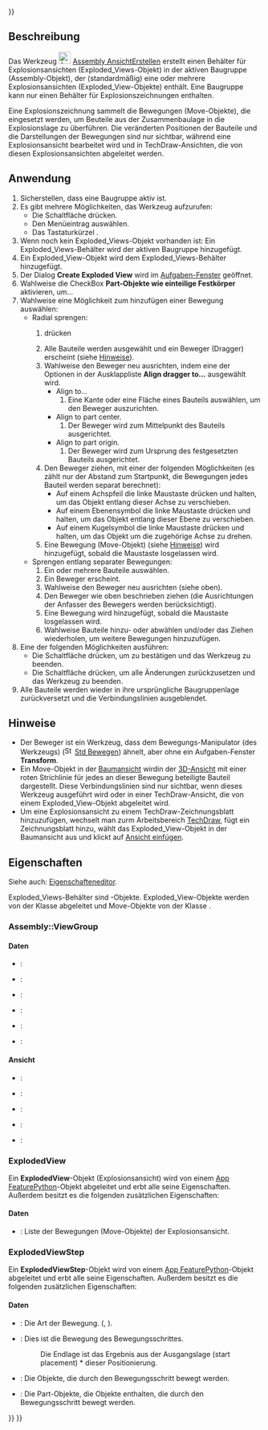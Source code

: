 <languages/>

{{UnfinishedDocu{{#translation:}}}}

{{Docnav/de
|[[Assembly_SolveAssembly/de|BaugruppeBerechnen]]
|[[Assembly_CreateSimulation/de|SimulationErstellen]]
|[[Assembly_Workbench/de|Assembly]]
|IconL=Assembly_SolveAssembly.svg
|IconR=Assembly_CreateSimulation.svg
|IconC=Workbench_Assembly.svg
}}

<div class="mw-translate-fuzzy">
{{GuiCommand/de
|Name=Assembly CreateView
|Name/de=Assembly AnsichtErstellen
|MenuLocation=Assembly → Explosionsansicht erstellen
|Workbenches=[[Assembly_Workbench/de|Assembly]]
|Shortcut={{KEY|E}}
|Version=1.0
|SeeAlso=
}}
</div>

<span id="Description"></span>
==Beschreibung==

Das Werkzeug [[Image:Assembly_CreateView.svg|24px]] [[Assembly_CreateView/de|Assembly AnsichtErstellen]] erstellt einen Behälter für Explosionsansichten (Exploded_Views-Objekt) in der aktiven Baugruppe (Assembly-Objekt), der (standardmäßig) eine oder mehrere Explosionsansichten (Exploded_View-Objekte) enthält. Eine Baugruppe kann nur einen Behälter für Explosionszeichnungen enthalten.

Eine Explosionszeichnung sammelt die Bewegungen (Move-Objekte), die eingesetzt werden, um Beuteile aus der Zusammenbaulage in die Explosionslage zu überführen. Die veränderten Positionen der Bauteile und die Darstellungen der Bewegungen sind nur sichtbar, während eine Explosionsansicht bearbeitet wird und in TechDraw-Ansichten, die von diesen Explosionsansichten abgeleitet werden.

<span id="Usage"></span>
==Anwendung==

<div class="mw-translate-fuzzy">
# Sicherstellen, dass eine Baugruppe aktiv ist.
# Es gibt mehrere Möglichkeiten, das Werkzeug aufzurufen:
#* Die Schaltfläche {{Button|[[Image:Assembly_CreateView.svg|16px]] [[Assembly_CreateView/de|Explosionsansicht erstellen]]}} drücken.
#* Den Menüeintrag {{MenuCommand|Assembly → [[Image:Assembly_CreateView.svg|16px]] Explosionsansicht erstellen}} auswählen.
#* Das Tastaturkürzel {{KEY|E}}.
# Wenn noch kein Exploded_Views-Objekt vorhanden ist: Ein Exploded_Views-Behälter wird der aktiven Baugruppe hinzugefügt.
# Ein Exploded_View-Objekt wird dem Exploded_Views-Behälter hinzugefügt.
# Der Dialog '''Create Exploded View''' wird im  [[Task_panel/de|Aufgaben-Fenster]] geöffnet.
# Wahlweise die CheckBox '''Part-Objekte wie einteilige Festkörper''' aktivieren, um...
# Wahlweise eine Möglichkeit zum hinzufügen einer Bewegung auswählen:
#* Radial sprengen:
#*# {{Button|Explode radially}} drücken
#*# Alle Bauteile werden ausgewählt und ein Beweger (Dragger) erscheint (siehe [[#Hinweise|Hinweise]]).
#*# Wahlweise den Beweger neu ausrichten, indem eine der Optionen in der Ausklappliste '''Align dragger to...''' ausgewählt wird.
#*#* Align to...
#*#*# Eine Kante oder eine Fläche eines Bauteils auswählen, um den Beweger auszurichten.
#*#* Align to part center.
#*#*# Der Beweger wird zum Mittelpunkt des Bauteils ausgerichtet.
#*#* Align to part origin.
#*#*# Der Beweger wird zum Ursprung des festgesetzten Bauteils ausgerichtet.
#*# Den Beweger ziehen, mit einer der folgenden Möglichkeiten (es zählt nur der Abstand zum Startpunkt, die Bewegungen jedes Bauteil werden separat berechnet):
#*#* Auf einem Achspfeil die linke Maustaste drücken und halten, um das Objekt entlang dieser Achse zu verschieben.
#*#* Auf einem Ebenensymbol die linke Maustaste drücken und halten, um das Objekt entlang dieser Ebene zu verschieben.
#*#* Auf einem Kugelsymbol die linke Maustaste drücken und halten, um das Objekt um die zugehörige Achse zu drehen.
#*# Eine Bewegung (Move-Objekt) (siehe [[#Hinweise|Hinweise]]) wird hinzugefügt, sobald die Maustaste losgelassen wird.
#* Sprengen entlang separater Bewegungen:
#*# Ein oder mehrere Bauteile auswählen.
#*# Ein Beweger erscheint.
#*# Wahlweise den Beweger neu ausrichten (siehe oben).
#*# Den Beweger wie oben beschrieben ziehen (die Ausrichtungen der Anfasser des Bewegers werden berücksichtigt).
#*# Eine Bewegung wird hinzugefügt, sobald die Maustaste losgelassen wird.
#*# Wahlweise Bauteile hinzu- oder abwählen und/oder das Ziehen wiederholen, um weitere Bewegungen hinzuzufügen.
# Eine der folgenden Möglichkeiten ausführen:
#* Die Schaltfläche {{Button|OK}} drücken, um zu bestätigen und das Werkzeug zu beenden.
#* Die Schaltfläche {{Button|Abbrechen}} drücken, um alle Änderungen zurückzusetzen und das Werkzeug zu beenden.
# Alle Bauteile werden wieder in ihre ursprüngliche Baugruppenlage zurückversetzt und die Verbindungslinien ausgeblendet.
</div>

<span id="Notes"></span>
==Hinweise==

* Der Beweger ist ein Werkzeug, dass dem Bewegungs-Manipulator (des Werkzeugs) ([[Image:Std_TransformManip.svg|16px]] [[Std_TransformManip/de|Std Bewegen]]) ähnelt, aber ohne ein Aufgaben-Fenster '''Transform'''.
* Ein Move-Objekt in der [[Tree_view/de|Baumansicht]] wirdin der [[3D_view/de|3D-Ansicht]] mit einer roten Strichlinie für jedes an dieser Bewegung beteiligte Bauteil dargestellt. Diese Verbindungslinien sind nur sichtbar, wenn dieses Werkzeug ausgeführt wird oder in einer TechDraw-Ansicht, die von einem Exploded_View-Objekt abgeleitet wird.
* Um eine Explosionsansicht zu einem TechDraw-Zeichnungsblatt hinzuzufügen, wechselt man zurm Arbeitsbereich [[TechDraw_Workbench/de|TechDraw]], fügt ein Zeichnungsblatt hinzu, wählt das Exploded_View-Objekt in der Baumansicht aus und klickt auf [[TechDraw_View/de|Ansicht einfügen]].

<span id="Properties"></span>
==Eigenschaften==

Siehe auch: [[Property_editor/de|Eigenschafteneditor]].

Exploded_Views-Behälter sind {{Incode|Assembly::ViewGroup}}-Objekte. Exploded_View-Objekte werden von der Klasse {{Incode|ExplodedView}} abgeleitet und Move-Objekte von der Klasse {{Incode|ExplodedViewStep}}.

===Assembly::ViewGroup===

<span id="Data"></span>
====Daten====

{{TitleProperty|Basis}}

* {{PropertyData/de|Label|String}}:
* {{PropertyData/de|Label2|String|Hidden}}:
* {{PropertyData/de|Expression Engine|ExpressionEngine|Hidden}}:
* {{PropertyData/de|Visibility|Bool|Hidden}}:
* {{PropertyData/de|Group|LinkList}}:
* {{PropertyData/de|_ Group Touched|Bool|Hidden}}:

<span id="View"></span>
====Ansicht====

{{TitleProperty|Display Options}}

* {{PropertyView/de|Display Mode|Enumeration}}:
* {{PropertyView/de|Show In Tree|Bool}}:
* {{PropertyView/de|Visibility|Bool}}:

{{TitleProperty|Selection}}

* {{PropertyView/de|On Top When Selected|Enumeration}}:
* {{PropertyView/de|Selection Style|Enumeration}}:

===ExplodedView===

Ein '''ExplodedView'''-Objekt (Explosionsansicht) wird von einem [[App_FeaturePython/de|App FeaturePython]]-Objekt abgeleitet und erbt alle seine Eigenschaften. Außerdem besitzt es die folgenden zusätzlichen Eigenschaften:

<span id="Data"></span>
====Daten====

{{TitleProperty|Exploded View}}

* {{PropertyData/de|Moves|LinkList}}: Liste der Bewegungen (Move-Objekte) der Explosionsansicht.

===ExplodedViewStep===

Ein '''ExplodedViewStep'''-Objekt  wird von einem [[App_FeaturePython/de|App FeaturePython]]-Objekt abgeleitet und erbt alle seine Eigenschaften. Außerdem besitzt es die folgenden zusätzlichen Eigenschaften:

<span id="Data"></span>
====Daten====

{{TitleProperty|Exploded Move}}

* {{PropertyData/de|Move Type|Enumeration}}: Die Art der Bewegung. ({{Value|Normal}}, {{Value|Radial}}).
* {{PropertyData/de|Movement Transform|Placement}}: Dies ist die Bewegung des Bewegungsschrittes. 
*: Die Endlage ist das Ergebnis aus der Ausgangslage (start placement) * dieser Positionierung.
* {{PropertyData/de|Obj Names|StringList}}: Die Objekte, die durch den Bewegungsschritt bewegt werden.
* {{PropertyData/de|Parts|LinkList}}: Die Part-Objekte, die Objekte enthalten, die durch den Bewegungsschritt bewegt werden.


{{Docnav/de
|[[Assembly_SolveAssembly/de|BaugruppeBerechnen]]
|[[Assembly_CreateSimulation/de|SimulationErstellen]]
|[[Assembly_Workbench/de|Assembly]]
|IconL=Assembly_SolveAssembly.svg
|IconR=Assembly_CreateSimulation.svg
|IconC=Workbench_Assembly.svg
}}

{{Assembly_Tools_navi{{#translation:}}}}
{{Userdocnavi{{#translation:}}}}